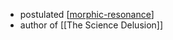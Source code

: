 - postulated [[morphic-resonance]]
- author of [[The Science Delusion]]

[//begin]: # "Autogenerated link references for markdown compatibility"
[morphic-resonance]: morphic-resonance "morphic-resonance"
[//end]: # "Autogenerated link references"
